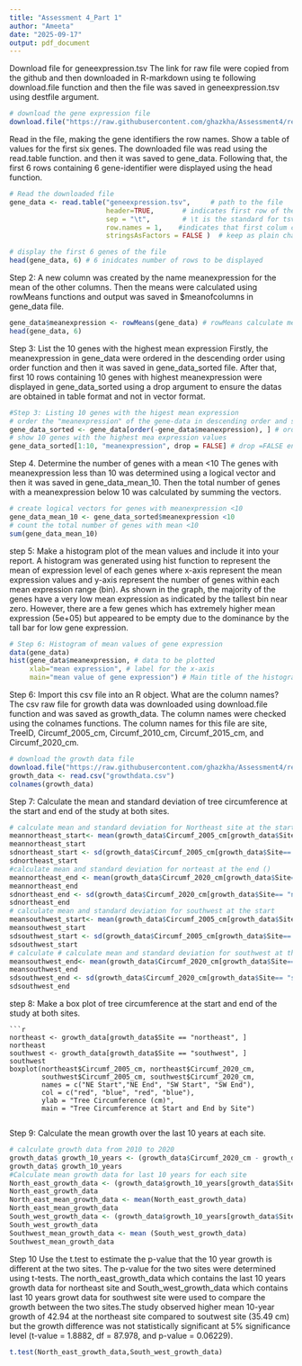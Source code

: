 ```yaml
---
title: "Assessment 4_Part 1"
author: "Ameeta"
date: "2025-09-17"
output: pdf_document
---
```


Download file for geneexpression.tsv
The link for raw file were copied from the github and then downloaded in R-markdown using te following download.file function and then the file was saved in geneexpression.tsv using destfile argument.
```r
# download the gene expression file
download.file("https://raw.githubusercontent.com/ghazkha/Assessment4/refs/heads/main/gene_expression.tsv", destfile =  "geneexpression.tsv")
```

Read in the file, making the gene identifiers the row names. Show a table of values for the first six genes.
The downloaded file was read using the read.table function. and then it was saved to gene_data. Following that, the first 6 rows containing 6 gene-identifier were displayed using the head function. 
```r
# Read the downloaded file
gene_data <- read.table("geneexpression.tsv",     # path to the file 
                        header=TRUE,       # indicates first row of the file contains column names 
                        sep = "\t",        # \t is the standard for tsv files 
                        row.names = 1,    #indicates that first colum contains row names
                        stringsAsFactors = FALSE )  # keep as plain character strings

# display the first 6 genes of the file
head(gene_data, 6) # 6 inidcates number of rows to be displayed 
```
Step 2: A new column was created by the name meanexpression for the mean of the other columns. Then the means were calculated using rowMeans functions and output was saved in $meanofcolumns in gene_data file.

```r
gene_data$meanexpression <- rowMeans(gene_data) # rowMeans calculate means across all columns for each row
head(gene_data, 6)
```
Step 3: List the 10 genes with the highest mean expression
Firstly, the meanexpression in gene_data were ordered in the descending order using order function and then it was saved in gene_data_sorted file. After that, first 10 rows containing 10 genes with highest meanexpression were displayed in gene_data_sorted using a drop argument to ensure the datas are obtained in table format and not in vector format. 

```r
#Step 3: Listing 10 genes with the higest mean expression
# order the "meanexpression" of the gene-data in descending order and save in gene_data-sorted file
gene_data_sorted <- gene_data[order(-gene_data$meanexpression), ] # order(-gene_data$meanofcolumns) sorts the meanexpression in descending order
# show 10 genes with the highest mea expression values 
gene_data_sorted[1:10, "meanexpression", drop = FALSE] # drop =FALSE ensures datas are expressed in data frame format and not vector 
```
Step 4. Determine the number of genes with a mean <10
The genes with meanexpression less than 10 was determined using a logical vector and then it was saved in gene_data_mean_10. Then the total number of genes with a meanexpression below 10 was calculated by summing the vectors.  
```r
# create logical vectors for genes with meanexpression <10
gene_data_mean_10 <- gene_data_sorted$meanexpression <10
# count the total number of genes with mean <10 
sum(gene_data_mean_10)
```
step 5: Make a histogram plot of the mean values and include it into your report.
A histogram was generated using hist function to represent the mean of expression level of each genes where x-axis represent the mean expression values and y-axis represent the number of genes within each mean expression range (bin). As shown in the graph, the majority of the genes have a very low mean expression as indicated by the tallest bin near zero. However, there are a few genes which has extremely higher mean expression (5e+05) but appeared to be empty due to the dominance by the tall bar for low gene expression. 
```r
# Step 6: Histogram of mean values of gene expression
data(gene_data)
hist(gene_data$meanexpression, # data to be plotted
     xlab="mean expression", # label for the x-axis 
     main="mean value of gene expression") # Main title of the histogram 
```
Step 6: Import this csv file into an R object. What are the column names?
The csv raw file for growth data was downloaded using download.file function and was saved as growth_data. The column names were checked using the colnames functions. The column names for this file are site, TreeID,  Circumf_2005_cm, Circumf_2010_cm, Circumf_2015_cm, and Circumf_2020_cm. 
```r
# download the growth data file
download.file("https://raw.githubusercontent.com/ghazkha/Assessment4/refs/heads/main/growth_data.csv", destfile =  "growthdata.csv")
growth_data <- read.csv("growthdata.csv")
colnames(growth_data)
```
Step 7: Calculate the mean and standard deviation of tree circumference at the start and end of the study at both sites.
```r
# calculate mean and standard deviation for Northeast site at the start (Circumf_2005_cm)
meannortheast_start<- mean(growth_data$Circumf_2005_cm[growth_data$Site== "northeast"])
meannortheast_start
sdnortheast_start <- sd(growth_data$Circumf_2005_cm[growth_data$Site== "northeast"])
sdnortheast_start
#calculate mean and standard deviation for norteast at the end ()
meannortheast_end <- mean(growth_data$Circumf_2020_cm[growth_data$Site== "northeast"])
meannortheast_end
sdnortheast_end <- sd(growth_data$Circumf_2020_cm[growth_data$Site== "northeast"])
sdnortheast_end
# calculate mean and standard deviation for southwest at the start 
meansouthwest_start<- mean(growth_data$Circumf_2005_cm[growth_data$Site== "southwest"])
meansouthwest_start
sdsouthwest_start <- sd(growth_data$Circumf_2005_cm[growth_data$Site== "southwest"])
sdsouthwest_start
# calculate # calculate mean and standard deviation for southwest at the end 
meansouthwest_end<- mean(growth_data$Circumf_2020_cm[growth_data$Site== "southwest"])
meansouthwest_end
sdsouthwest_end <- sd(growth_data$Circumf_2020_cm[growth_data$Site== "southwest"])
sdsouthwest_end
```
step 8: Make a box plot of tree circumference at the start and end of the study at both sites.
```
```r
northeast <- growth_data[growth_data$Site == "northeast", ]
northeast
southwest <- growth_data[growth_data$Site == "southwest", ]
southwest
boxplot(northeast$Circumf_2005_cm, northeast$Circumf_2020_cm,
        southwest$Circumf_2005_cm, southwest$Circumf_2020_cm,
        names = c("NE Start","NE End", "SW Start", "SW End"),
        col = c("red", "blue", "red", "blue"),
        ylab = "Tree Circumference (cm)",
        main = "Tree Circumference at Start and End by Site")
        
```
Step 9: Calculate the mean growth over the last 10 years at each site.
```r
# calculate growth data from 2010 to 2020
growth_data$ growth_10_years <- (growth_data$Circumf_2020_cm - growth_data$Circumf_2010_cm)
growth_data$ growth_10_years
#Calculate mean growth data for last 10 years for each site 
North_east_growth_data <- (growth_data$growth_10_years[growth_data$Site == "northeast"])
North_east_growth_data
North_east_mean_growth_data <- mean(North_east_growth_data)
North_east_mean_growth_data
South_west_growth_data <- (growth_data$growth_10_years[growth_data$Site == "southwest"])
South_west_growth_data
Southwest_mean_growth_data <- mean (South_west_growth_data)
Southwest_mean_growth_data
```

Step 10 Use the t.test to estimate the p-value that the 10 year growth is different at the two sites.
The p-value for the two sites were determined using t-tests. The north_east_growth_data which contains the last 10 years growth data for northeast site and South_west_growth_data which contains last 10 years growt data for southwest site were used to compare the growth between the two sites.The study observed higher mean 10-year growth of 42.94 at the northeast site compared to soutwest site (35.49 cm) but the growth difference was not statistically significant at 5% significance level (t-value = 1.8882, df = 87.978, and p-value = 0.06229). 
```r
t.test(North_east_growth_data,South_west_growth_data)
```
 
